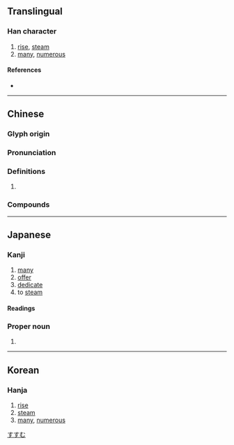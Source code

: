 {{also|丞}}
{{character info/new}}
==Translingual==

===Han character===
{{Han char|rn=86|rad=火|as=06|sn=10|four=17331|canj=NEMF|ids=⿱丞灬}}

# [[rise]], [[steam]]
# [[many]], [[numerous]]

====References====
* {{Han ref|kx=0671.010|dkj=19019|dj=1080.020|hdz=32202.070|uh=70DD|ud=28893|bh=D26D|bd=53869}}

----

==Chinese==
{{zh-forms}}

===Glyph origin===
{{Han etym}}

===Pronunciation===
{{zh-pron
|m=zhēng
|m-s=
|c=zing1
|c-t=
|g=
|h=pfs=
|j=
|mb=
|md=cĭng
|mn=
|mn-t=
|w=
|x=
|mc=y
|oc=y
|cat=
}}

===Definitions===
{{zh-hanzi}}

# {{rfdef|zh}}

===Compounds===
{{zh-der|烝烝|烝黎|烝嘗|烝禋|熏烝|烝民}}

----

==Japanese==

===Kanji===
{{ja-kanji|grade=|rs=火06}}

# [[many]]
# [[offer]]
# [[dedicate]]
# to [[steam]]

====Readings====
{{ja-readings
|goon=しょう
|kanon=しょう
|kanyoon=じょう
|kun=む-す, もろもろ}}

===Proper noun===
{{ja-pos|proper|すすむ}}

# {{given name|male|lang=ja}}

[[Category:Japanese male given names|すすむ]]

----

==Korean==

===Hanja===
{{ko-hanja|hangeul=증|eumhun=|rv=jeung|mr=chŭng|y=cung}}

# [[rise]]
# [[steam]]
# [[many]], [[numerous]]